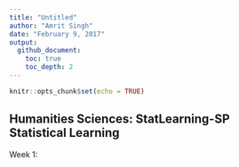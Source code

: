 ```yaml
---
title: "Untitled"
author: "Amrit Singh"
date: "February 9, 2017"
output:
  github_document:
    toc: true
    toc_depth: 2
---
```


```r
knitr::opts_chunk$set(echo = TRUE)
```

## Humanities Sciences: StatLearning-SP Statistical Learning

Week 1: 

